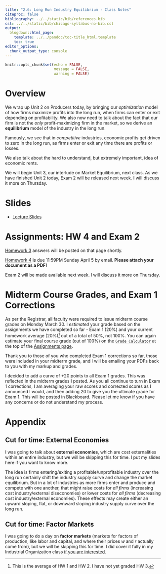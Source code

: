 ```yaml
---
title: "2.6: Long Run Industry Equilibrium - Class Notes"
citeproc: false
bibliography: ../../static/bib/references.bib
csl: ../../static/bib/chicago-syllabus-no-bib.csl
output:
  blogdown::html_page:
    template: ../../pandoc/toc-title_html.template
    toc: true
editor_options: 
  chunk_output_type: console
---
```


```r
knitr::opts_chunk$set(echo = FALSE,
                      message = FALSE,
                      warning = FALSE)
```

# Overview

We wrap up Unit 2 on Producers today, by bringing our *optimization* model of how firms maximize profits into the long run, when firms can enter or exit depending on profitability. We also now need to talk about the fact that our firm is not the *only* profit-maximizing firm in the market, so we derive an **equilibrium** model of the industry in the long run.

Famously, we see that in *competitive* industries, economic profits get driven to zero in the long run, as firms enter or exit any time there are profits or losses.

We also talk about the hard to understand, but extremely important, idea of economic rents.

We will begin Unit 3, our interlude on Market Equilibrium, next class. As we have finished Unit 2 today, Exam 2 will be released next week. I will discuss it more on Thursday.

# Slides

- [<i class="fas fa-external-link-square-alt"></i> Lecture Slides](/slides/2.6-slides.html)

# Assignments: HW 4 and Exam 2

[Homework 3](/assignment/03-problem-set) answers will be posted on that page shortly.

[Homework 4](/assignment/04-problem-set) is due 11:59PM Sunday April 5 by email. **Please attach your document as a PDF!**

Exam 2 will be made available next week. I will discuss it more on Thursday.

# Midterm Course Grades, and Exam 1 Corrections

As per the Registrar, all faculty were required to issue midterm course grades on Monday March 30. I *estimated* your grade based on the assignments we have completed so far - Exam 1 (20%) and your current homework average (20%)^[This is the average of HW 1 and HW 2. I have not yet graded HW 3.] out of a total of 50%, not 100%. You can again estimate your final course grade (out of 100%) on the [<i class="fas fa-calculator"></i> `Grade Calculator`](https://ryansafner.shinyapps.io/306_grade_calculator/) at the top of the [Assignments page](/assignments). 

Thank you to those of you who completed Exam 1 corrections so far, those were included in your midterm grade, and I will be emailing your PDFs back to you with my markup and grades.

I decided to add a curve of +20 points to all Exam 1 grades. This was reflected in the midterm grades I posted. As you all continue to turn in Exam 1 corrections, I am averaging your raw scores and corrected scores as I announced I would, and then adding 20 to give you the ultimate grade for Exam 1. This will be posted in Blackboard. Please let me know if you have any concerns or do not understand my process.

# Appendix

## Cut for time: External Economies

I was going to talk about **external economies**, which are cost externalities within an entire industry, but we will be skipping this for time. I put my slides here if you want to know more.

The idea is firms entering/exiting a profitable/unprofitable industry over the long run certainly shift the industry supply curve and change the market equilibrium. But in a lot of industries as more firms enter and produce and compete with one another, that might raise costs for *all firms* (increasing cost industry/external diseconomies) or lower costs for *all firms* (decreasing cost industry/external economies). These effects may create either an upward sloping, flat, or downward sloping industry supply curve over the long run.


## Cut for time: Factor Markets

I was going to do a day on **factor markets** (markets for factors of production, like labor and capital, and where their prices $w$ and $r$ actually come from), but we will be skipping this for time. I did cover it fully in my Industrial Organization class [if you are interested](https://ios20.classes.ryansafner.com/class/1.8-class/).


